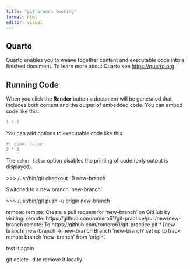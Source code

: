 ```yaml
---
title: "git branch testing"
format: html
editor: visual
---
```


## Quarto

Quarto enables you to weave together content and executable code into a finished document. To learn more about Quarto see <https://quarto.org>.

## Running Code

When you click the **Render** button a document will be generated that includes both content and the output of embedded code. You can embed code like this:

```r
1 + 1
```

You can add options to executable code like this

```r
#| echo: false
2 * 2
```

The `echo: false` option disables the printing of code (only output is displayed).

\>\>\> /usr/bin/git checkout -B new-branch

Switched to a new branch 'new-branch'

\>\>\> /usr/bin/git push -u origin new-branch

remote: 
remote: Create a pull request for 'new-branch' on GitHub by visiting: 
remote: https://github.com/romero61/git-practice/pull/new/new-branch 
remote: 
To https://github.com/romero61/git-practice.git
 \* \[new branch\] new-branch -\> new-branch
Branch 'new-branch' set up to track remote branch 'new-branch' from 'origin'.

test it again

git delete -d to remove it locally

